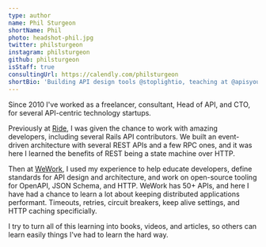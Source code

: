 ```yaml
---
type: author
name: Phil Sturgeon
shortName: Phil
photo: headshot-phil.jpg
twitter: philsturgeon
instagram: philsturgeon
github: philsturgeon
isStaff: true
consultingUrl: https://calendly.com/philsturgeon
shortBio: 'Building API design tools @stoplightio, teaching at @apisyouwonthate, and cycling around Europe raising awareness for carbon offsetting: http://phil.bike/trees'
---
```


Since 2010 I've worked as a freelancer, consultant, Head of API, and CTO, for several API-centric technology startups.

Previously at [Ride](https://venturebeat.com/2015/04/07/carpooling-startup-ride-launches-with-help-from-ubers-first-cto/), I was given the chance to work with amazing developers, including several Rails API contributors. We built an event-driven architecture with several REST APIs and a few RPC ones, and it was here I learned the benefits of REST being a state machine over HTTP.

Then at [WeWork](https://wework.com/), I used my experience to help educate developers, define standards for API design and architecture, and work on open-source tooling for OpenAPI, JSON Schema, and HTTP. WeWork has 50+ APIs, and here I have had a chance to learn a lot about keeping distributed applications performant. Timeouts, retries, circuit breakers, keep alive settings, and HTTP caching specificially.

I try to turn all of this learning into books, videos, and articles, so others can learn easily things I've had to learn the hard way.
